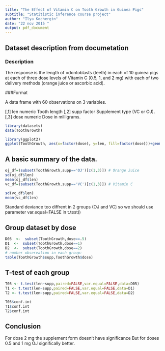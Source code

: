 ```yaml
---
title: "The Effect of Vitamin C on Tooth Growth in Guinea Pigs"
subtitle: "Statitistic inference course project"
author: "Ilya Kochergin"
date: "22 nov 2015 "
output: pdf_document
---
```

## Dataset description from documetation

### Description

The response is the length of odontoblasts (teeth) in each of 10 guinea pigs at each of three dose levels of Vitamin C (0.5, 1, and 2 mg) with each of two delivery methods (orange juice or ascorbic acid).

###Format

A data frame with 60 observations on 3 variables.

[,1]	len	numeric	Tooth length
[,2]	supp	factor	Supplement type (VC or OJ).
[,3]	dose	numeric	Dose in milligrams.


[//]: # (Load the ToothGrowth data and perform some basic exploratory data analyses )
```r
library(datasets)
data(ToothGrowth)
```

```r
library(ggplot2)
ggplot(ToothGrowth, aes(x=factor(dose), y=len, fill=factor(dose)))+geom_boxplot()+facet_grid(.~supp)+labs(title="Toothgrowth depending dose and supplement type")
```

## A basic summary of the data.

```r
oj_df=(subset(ToothGrowth,supp=='OJ')[c(1,3)]) # Orange Juice
sd(oj_df$len)
mean(oj_df$len)
vc_df=(subset(ToothGrowth,supp=='VC')[c(1,3)]) # Vitamin C

sd(vc_df$len)
mean(vc_df$len)
```

Standard deviance too diffrent in 2 groups (OJ and VC) so we should 
use parameter var.equal=FALSE in t.test()

## Group dataset by dose 
```r
D05  <-  subset(ToothGrowth,dose==.5)
D1  <-  subset(ToothGrowth,dose==1)
D2  <-  subset(ToothGrowth,dose==2)
# number observation in each group:
table(ToothGrowth$supp,ToothGrowth$dose)
```


## T-test of each group

```r
T05 <- t.test(len~supp,paired=FALSE,var.equal=FALSE,data=D05)
T1 <- t.test(len~supp,paired=FALSE,var.equal=FALSE,data=D1)
T2 <- t.test(len~supp,paired=FALSE,var.equal=FALSE,data=D2)
```


```r
T05$conf.int
T1$conf.int
T2$conf.int

```



## Conclusion
For dose 2 mg the supplement form doesn't have significance
But for doses 0.5 and 1 mg OJ significally better.